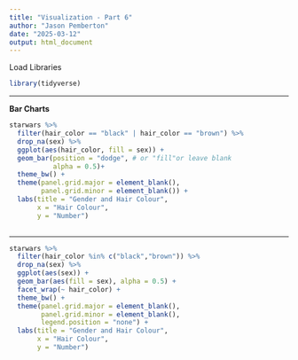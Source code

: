 ```yaml
---
title: "Visualization - Part 6"
author: "Jason Pemberton"
date: "2025-03-12"
output: html_document
---
```


Load Libraries

```r
library(tidyverse)
```

------------------------------------------------------------------------

**Bar Charts**

```r

starwars %>% 
  filter(hair_color == "black" | hair_color == "brown") %>% 
  drop_na(sex) %>% 
  ggplot(aes(hair_color, fill = sex)) +
  geom_bar(position = "dodge", # or "fill"or leave blank
           alpha = 0.5)+
  theme_bw() +
  theme(panel.grid.major = element_blank(),
        panel.grid.minor = element_blank()) +
  labs(title = "Gender and Hair Colour",
       x = "Hair Colour",
       y = "Number")
  
```

------------------------------------------------------------------------

```r

starwars %>% 
  filter(hair_color %in% c("black","brown")) %>%
  drop_na(sex) %>% 
  ggplot(aes(sex)) +
  geom_bar(aes(fill = sex), alpha = 0.5) +
  facet_wrap(~ hair_color) +
  theme_bw() +
  theme(panel.grid.major = element_blank(),
        panel.grid.minor = element_blank(),
        legend.position = "none") +
  labs(title = "Gender and Hair Colour",
       x = "Hair Colour",
       y = "Number")

```

